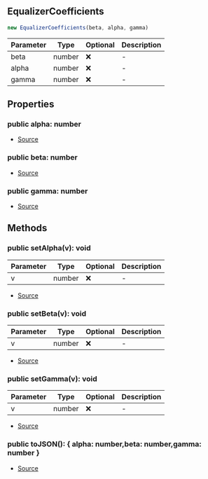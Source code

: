 ## EqualizerCoefficients

```typescript
new EqualizerCoefficients(beta, alpha, gamma)
```
| Parameter | Type | Optional | Description |
| ----------- | ----------- | ----------- | ----------- |
| beta | number | ❌ | - |
| alpha | number | ❌ | - |
| gamma | number | ❌ | - |

## Properties
### public  alpha: number
- [Source](https://github.com/Androz2091/discord-player/blob/8b29b68/packages/equalizer/src/equalizer/Coefficients.ts#L2)
### public  beta: number
- [Source](https://github.com/Androz2091/discord-player/blob/8b29b68/packages/equalizer/src/equalizer/Coefficients.ts#L2)
### public  gamma: number
- [Source](https://github.com/Androz2091/discord-player/blob/8b29b68/packages/equalizer/src/equalizer/Coefficients.ts#L2)
## Methods
### public  setAlpha(v): void
| Parameter | Type | Optional | Description |
| ----------- | ----------- | ----------- | ----------- |
| v | number | ❌ | - |


- [Source](https://github.com/Androz2091/discord-player/blob/8b29b68/packages/equalizer/src/equalizer/Coefficients.ts#L8)
### public  setBeta(v): void
| Parameter | Type | Optional | Description |
| ----------- | ----------- | ----------- | ----------- |
| v | number | ❌ | - |


- [Source](https://github.com/Androz2091/discord-player/blob/8b29b68/packages/equalizer/src/equalizer/Coefficients.ts#L4)
### public  setGamma(v): void
| Parameter | Type | Optional | Description |
| ----------- | ----------- | ----------- | ----------- |
| v | number | ❌ | - |


- [Source](https://github.com/Androz2091/discord-player/blob/8b29b68/packages/equalizer/src/equalizer/Coefficients.ts#L12)
### public  toJSON(): \{ alpha: number,beta: number,gamma: number }
- [Source](https://github.com/Androz2091/discord-player/blob/8b29b68/packages/equalizer/src/equalizer/Coefficients.ts#L16)